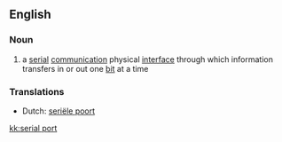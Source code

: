 {{wikipedia}}
==English==
===Noun===
{{en-noun}}
# {{computers}} a [[serial]] [[communication]] physical [[interface]] through which information transfers in or out one [[bit]] at a time

===Translations===
* Dutch: [[seriële poort]] {{c}}

[[kk:serial port]]